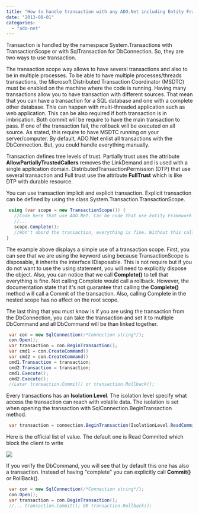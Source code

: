 ```yaml
---
title: "How to handle transaction with any ADO.Net including Entity Framework"
date: "2013-08-01"
categories: 
  - "ado-net"
---
```


Transaction is handled by the namespace System.Transactions with TransactionScope or with SqlTransaction for DbConnection. So, they are two ways to use transaction.

The transaction scope way allows to have several transactions and also to be in multiple processes. To be able to have multiple processes/threads transactions, the Microsoft Distributed Transaction Coordinator (MSDTC) must be enabled on the machine where the code is running. Having many transactions allow you to have transaction with different sources. That mean that you can have a transaction for a SQL database and one with a complete other database. This can happen with multi-threaded application such as web application. This can be also required if both transaction is in imbrication. Both commit will be require to have the main transaction to pass. If one of the transaction fail, the rollback will be executed on all source. As stated, this require to have MSDTC running on your server/computer. By default, ADO.Net enlist all transactions with the DbConnection. But, you could handle everything manually.

Transaction defines tree levels of trust. Partially trust uses the attribute **AllowPartiallyTrustedCallers** removes the LinkDemand and is used with a single application domain. DistributedTransactionPermission (DTP) that use several transaction and Full trust use the attribute **FullTrust** which is like DTP with durable resource.

You can use transaction implicit and explicit transaction. Explicit transaction can be defined by using the class System.Transaction.TransactionScope.


```csharp
 using (var scope = new TransactionScope()) { 
   //Code here that use ADO.Net. Can be code that use Entity Framework (because it uses ADO.Net) 
   //... 
   scope.Complete(); 
   //Won't abord the transaction, everything is fine. Without this call, everything rollback when the object scope is disposed 
} 
```

The example above displays a simple use of a transaction scope. First, you can see that we are using the keyword using because TransactionScope is disposable, it inherits the interface IDisposable. This is not require but if you do not want to use the using statement, you will need to explicitly dispose the object. Also, you can notice that we call **Complete()** to tell that everything is fine. Not calling Complete would call a rollback. However, the documentation state that it's not guarantee that calling the **Complete()** method will call a Commit of the transaction. Also, calling Complete in the nested scope has no affect on the root scope.

The last thing that you must know is if you are using the transaction from the DbConnection, you can take the transaction and set it to multiple DbCommand and all DbCommand will be than linked together.


```csharp
 var con = new SqlConnection(/*Connection string*/); 
 con.Open(); 
 var transaction = con.BeginTransaction(); 
 var cmd1 = con.CreateCommand() 
 var cmd2 = con.CreateCommand() 
 cmd1.Transaction = transaction; 
 cmd2.Transaction = transaction; 
 cmd1.Execute(); 
 cmd2.Execute(); 
 //Later transaction.Commit() or transaction.Rollback(); 
```

Every transactions has an **Isolation Level**. The isolation level specify what access the transaction can reach with volatile data. The isolation is set when opening the transaction with SqlConnection.BeginTransaction method.


```csharp
 var transaction = connection.BeginTransaction(IsolationLevel.ReadCommitted); 
```

Here is the official list of value. The default one is Read Commited which block the client to write

![](images/memberIsolationLevel-400x183.png)

If you verify the DbCommand, you will see that by default this one has also a transaction. Instead of having "complete" you can explicitly call **Commit()** or RollBack().


```csharp
 var con = new SqlConnection(/*Connection string*/); 
 con.Open(); 
 var transaction = con.BeginTransaction(); 
 //... transaction.Commit(); OR transaction.Rollback(); 
```
